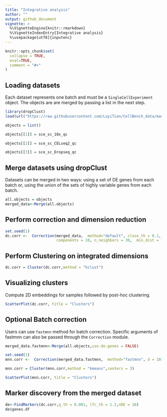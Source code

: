 ```yaml
---
title: "Integrative analysis"
author: ""
output: github_document
vignette: >
  %\VignetteEngine{knitr::rmarkdown}
  %\VignetteIndexEntry{Integrative analysis}
  %\usepackage[utf8]{inputenc}
---
```


```r
knitr::opts_chunk$set(
  collapse = TRUE,
  eval=TRUE,
  comment = "#>"
)
```

## Loading datasets
Each dataset represents one batch and must be a `SingleCellExperiment` object. The objects are are merged by passing a list in the next step.
```r

library(dropClust)
load(url("https://raw.githubusercontent.com/LuyiTian/CellBench_data/master/data/sincell_with_class.RData"))

objects = list()

objects[[1]] = sce_sc_10x_qc

objects[[2]] = sce_sc_CELseq2_qc

objects[[3]] = sce_sc_Dropseq_qc

```

## Merge datasets using dropClust
Datasets can be merged in two ways: using a set of DE genes from each batch or, using the union of the sets of highly variable genes from each batch.

```r

all.objects = objects
merged_data<-Merge(all.objects)

```


## Perform correction and dimension reduction

```r
set.seed(1)
dc.corr <-  Correction(merged_data,  method="default", close_th = 0.1, cells_th = 0.1,
                       components = 10, n_neighbors = 30,  min_dist = 1)
```

## Perform Clustering on integrated dimensions

```r
dc.corr = Cluster(dc.corr,method = "hclust")
```
## Visualizing clusters

Compute 2D embeddings for samples followed by post-hoc clustering.

```r
ScatterPlot(dc.corr, title = "Clusters")

```
## Optional Batch correction
Users can use `fastmnn` method for batch correction. Specific arguments of fastmnn can also be passed through the `Correction` module.
```r
merged_data.fastmnn<-Merge(all.objects,use.de.genes = FALSE)

set.seed(1)
mnn.corr <-  Correction(merged_data.fastmnn,  method="fastmnn", d = 10)

mnn.corr = Cluster(mnn.corr,method = "kmeans",centers = 3)

ScatterPlot(mnn.corr, title = "Clusters")

```

## Marker discovery from the merged dataset
```r
de<-FindMarkers(dc.corr,q_th = 0.001, lfc_th = 1.2,nDE = 10)
de$genes.df
```
